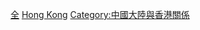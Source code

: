 {{Catmore|香港特别行政区全国人民代表大会代表}}

[[Category:香港建制派人士|全]]
[[Category:各省全国人大代表|Hong Kong]]
[[Category:中國大陸與香港關係|Category:中國大陸與香港關係]]